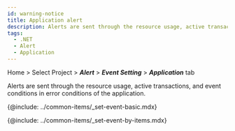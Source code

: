 ```yaml
---
id: warning-notice
title: Application alert
description: Alerts are sent through the resource usage, active transactions, and event conditions of error conditions of the application.
tags:
  - .NET
  - Alert
  - Application
---
```


Home > Select Project > **_Alert_** > **_Event Setting_** > **_Application_** tab

Alerts are sent through the resource usage, active transactions, and event conditions in error conditions of the application.

<ImgLang img='set-events-app.png' desc='Event Setting - Application' />

{@include: ../common-items/_set-event-basic.mdx}  

{@include: ../common-items/_set-event-by-items.mdx} 
